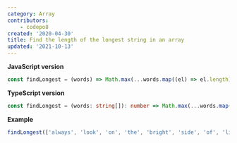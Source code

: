 ```yaml
---
category: Array
contributors:
    - codepo8
created: '2020-04-30'
title: Find the length of the longest string in an array
updated: '2021-10-13'
---
```


**JavaScript version**

```js findLongest.js
const findLongest = (words) => Math.max(...words.map((el) => el.length));
```

**TypeScript version**

```ts findLongest.ts
const findLongest = (words: string[]): number => Math.max(...words.map((el) => el.length));
```

**Example**

```js example.js
findLongest(['always', 'look', 'on', 'the', 'bright', 'side', 'of', 'life']); // 6
```
